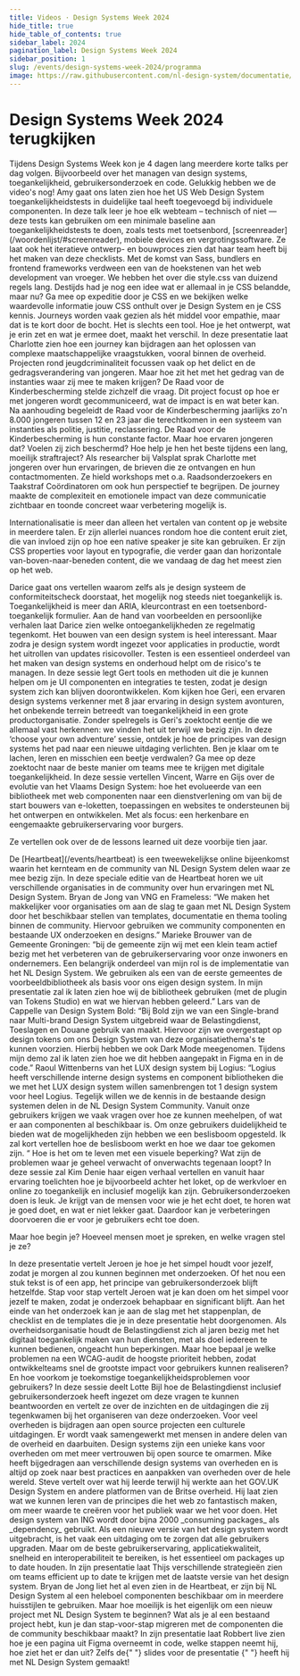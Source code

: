 ```yaml
---
title: Videos · Design Systems Week 2024
hide_title: true
hide_table_of_contents: true
sidebar_label: 2024
pagination_label: Design Systems Week 2024
sidebar_position: 1
slug: /events/design-systems-week-2024/programma
image: https://raw.githubusercontent.com/nl-design-system/documentatie/assets/dsw-24.png
---
```



# Design Systems Week 2024 terugkijken

<Paragraph lead>
  Tijdens Design Systems Week kon je 4 dagen lang meerdere korte talks per dag volgen. Bijvoorbeeld over het managen van
  design systems, toegankelijkheid, gebruikersonderzoek en code. Gelukkig hebben we de video's nog!
</Paragraph>

<DSWSession allSessions={sessions} allSpeakers={speakers} headingLevel={2} sessionId="FE871D75-D5C2-4842-A100-71A8A7069FAD">

<Paragraph>
  Amy gaat ons laten zien hoe het US Web Design System toegankelijkheidstests in duidelijke taal heeft toegevoegd bij
  individuele componenten. In deze talk leer je hoe elk webteam – technisch of niet — deze tests kan gebruiken om een
  minimale baseline aan toegankelijkheidstests te doen, zoals tests met toetsenbord,
  [screenreader](/woordenlijst/#screenreader), mobiele devices en vergrotingssoftware. Ze laat ook het iteratieve
  ontwerp- en bouwproces zien dat haar team heeft bij het maken van deze checklists.
</Paragraph>

</DSWSession>

<DSWSession session={sessions} allSpeakers={speakers} headingLevel={2} session="50AFAB63-ACDE-4137-8BD5-57B5C34F8B50">

<Paragraph>
  Met de komst van Sass, bundlers en frontend frameworks verdween een van de hoekstenen van het web development van
  vroeger. We hebben het over die style.css van duizend regels lang. Destijds had je nog een idee wat er allemaal in je
  CSS belandde, maar nu? Ga mee op expeditie door je CSS en we bekijken welke waardevolle informatie jouw CSS onthult
  over je Design System en je CSS kennis.
</Paragraph>

</DSWSession>

<DSWSession allSessions={sessions} allSpeakers={speakers} headingLevel={2} sessionId="268DE453-5636-468C-8721-EAB3134D02A4">

<Paragraph>
  Journeys worden vaak gezien als hét middel voor empathie, maar dat is te kort door de bocht. Het is slechts een tool.
  Hoe je het ontwerpt, wat je erin zet en wat je ermee doet, maakt het verschil. In deze presentatie laat Charlotte zien
  hoe een journey kan bijdragen aan het oplossen van complexe maatschappelijke vraagstukken, vooral binnen de overheid.
</Paragraph>

<Paragraph>
  Projecten rond jeugdcriminaliteit focussen vaak op het delict en de gedragsverandering van jongeren. Maar hoe zit het
  met het gedrag van de instanties waar zij mee te maken krijgen? De Raad voor de Kinderbescherming stelde zichzelf die
  vraag. Dit project focust op hoe er met jongeren wordt gecommuniceerd, wat de impact is en wat beter kan.
</Paragraph>

<Paragraph>
  Na aanhouding begeleidt de Raad voor de Kinderbescherming jaarlijks zo'n 8.000 jongeren tussen 12 en 23 jaar die
  terechtkomen in een systeem van instanties als politie, justitie, reclassering. De Raad voor de Kinderbescherming is
  hun constante factor. Maar hoe ervaren jongeren dat? Voelen zij zich beschermd? Hoe help je hen het beste tijdens een
  lang, moeilijk straftraject?
</Paragraph>

<Paragraph>
  Als researcher bij Valsplat sprak Charlotte met jongeren over hun ervaringen, de brieven die ze ontvangen en hun
  contactmomenten. Ze hield workshops met o.a. Raadsonderzoekers en Taakstraf Coördinatoren om ook hun perspectief te
  begrijpen. De journey maakte de complexiteit en emotionele impact van deze communicatie zichtbaar en toonde concreet
  waar verbetering mogelijk is.
</Paragraph>

</DSWSession>

<DSWSession allSessions={sessions} allSpeakers={speakers} headingLevel={2} sessionId="6024d4f3-c8fd-4bd5-a06c-36b69a687453">

Internationalisatie is meer dan alleen het vertalen van content op je website in meerdere talen. Er zijn allerlei nuances rondom hoe die content eruit ziet, die van invloed zijn op hoe een native speaker je site kan gebruiken. Er zijn CSS properties voor layout en typografie, die verder gaan dan horizontale van-boven-naar-beneden content, die we vandaag de dag het meest zien op het web.

</DSWSession>

<DSWSession allSessions={sessions} allSpeakers={speakers} headingLevel={2} sessionId="5C1C0DCD-33E3-4F57-90F8-4807A55F6200">

<Paragraph>
  Darice gaat ons vertellen waarom zelfs als je design systeem de conformiteitscheck doorstaat, het mogelijk nog steeds
  niet toegankelijk is. Toegankelijkheid is meer dan ARIA, kleurcontrast en een toetsenbord-toegankelijk formulier. Aan
  de hand van voorbeelden en persoonlijke verhalen laat Darice zien welke ontoegankelijkheden ze regelmatig tegenkomt.
</Paragraph>

</DSWSession>

<DSWSession allSessions={sessions} allSpeakers={speakers} headingLevel={2} sessionId="C0639355-E372-422F-8EC9-B069C08CDEEA">

<Paragraph>
  Het bouwen van een design system is heel interessant. Maar zodra je design system wordt ingezet voor applicaties in
  productie, wordt het uitrollen van updates risicovoller. Testen is een essentieel onderdeel van het maken van design
  systems en onderhoud helpt om de risico's te managen. In deze sessie legt Gert tools en methoden uit die je kunnen
  helpen om je UI componenten en integraties te testen, zodat je design system zich kan blijven doorontwikkelen.
</Paragraph>

</DSWSession>

<DSWSession allSessions={sessions} allSpeakers={speakers} headingLevel={2} sessionId="3A80C3A1-4657-42F8-908D-F9B7565CAF69">

<Paragraph>
  Kom kijken hoe Geri, een ervaren design systems verkenner met 8 jaar ervaring in design system avonturen, het
  onbekende terrein betreedt van toegankelijkheid in een grote productorganisatie. Zonder spelregels is Geri's zoektocht
  eentje die we allemaal vast herkennen: we vinden het uit terwijl we bezig zijn.
</Paragraph>

<Paragraph>
  In deze ‘choose your own adventure’ sessie, ontdek je hoe de principes van design systems het pad naar een nieuwe
  uitdaging verlichten. Ben je klaar om te lachen, leren en misschien een beetje verdwalen? Ga mee op deze zoektocht
  naar de beste manier om teams mee te krijgen met digitale toegankelijkheid.
</Paragraph>

</DSWSession>

<DSWSession allSessions={sessions} allSpeakers={speakers} headingLevel={2} sessionId="0963CB03-7FBC-4EBD-AAF1-6534402F3A58">

<Paragraph>
  In deze sessie vertellen Vincent, Warre en Gijs over de evolutie van het Vlaams Design System: hoe het evolueerde van
  een bibliotheek met web componenten naar een dienstverlening om van bij de start bouwers van e-loketten, toepassingen
  en websites te ondersteunen bij het ontwerpen en ontwikkelen. Met als focus: een herkenbare en eengemaakte
  gebruikerservaring voor burgers.
</Paragraph>

<Paragraph>Ze vertellen ook over de de lessons learned uit deze voorbije tien jaar.</Paragraph>

</DSWSession>

<DSWSession allSessions={sessions} allSpeakers={speakers} headingLevel={2} sessionId="F07EEF22-EA9B-4967-B326-2B721E7F2DD2">

<Paragraph>
  De [Heartbeat](/events/heartbeat) is een tweewekelijkse online bijeenkomst waarin het kernteam en de community van NL
  Design System delen waar ze mee bezig zijn. In deze speciale editie van de Heartbeat horen we uit verschillende
  organisaties in de community over hun ervaringen met NL Design System.
</Paragraph>

<Paragraph>
  Bryan de Jong van VNG en Frameless: “We maken het makkelijker voor organisaties om aan de slag te gaan met NL Design
  System door het beschikbaar stellen van templates, documentatie en thema tooling binnen de community. Hiervoor
  gebruiken we community componenten en bestaande UX onderzoeken en designs.”
</Paragraph>

<Paragraph>
  Marieke Brouwer van de Gemeente Groningen: “bij de gemeente zijn wij met een klein team actief bezig met het
  verbeteren van de gebruikerservaring voor onze inwoners en ondernemers. Een belangrijk onderdeel van mijn rol is de
  implementatie van het NL Design System. We gebruiken als een van de eerste gemeentes de voorbeeldbibliotheek als basis
  voor ons eigen design system. In mijn presentatie zal ik laten zien hoe wij de bibliotheek gebruiken (met de plugin
  van Tokens Studio) en wat we hiervan hebben geleerd.”
</Paragraph>

<Paragraph>
  Lars van de Cappelle van Design System Bold: “Bij Bold zijn we van een Single-brand naar Multi-brand Design System
  uitgebreid waar de Belastingdienst, Toeslagen en Douane gebruik van maakt. Hiervoor zijn we overgestapt op design
  tokens om ons Design System van deze organisatiethema's te kunnen voorzien. Hierbij hebben we ook Dark Mode
  meegenomen. Tijdens mijn demo zal ik laten zien hoe we dit hebben aangepakt in Figma en in de code.”
</Paragraph>

<Paragraph>
  Raoul Wittenberns van het LUX design system bij Logius: “Logius heeft verschillende interne design systems en
  component bibliotheken die we met het LUX design system willen samenbrengen tot 1 design system voor heel Logius.
  Tegelijk willen we de kennis in de bestaande design systemen delen in de NL Design System Community. Vanuit onze
  gebruikers krijgen we vaak vragen over hoe ze kunnen meehelpen, of wat er aan componenten al beschikbaar is. Om onze
  gebruikers duidelijkheid te bieden wat de mogelijkheden zijn hebben we een beslisboom opgesteld. Ik zal kort vertellen
  hoe de beslisboom werkt en hoe we daar toe gekomen zijn. “
</Paragraph>

</DSWSession>

<DSWSession allSessions={sessions} allSpeakers={speakers} headingLevel={2} sessionId="E42373CE-E7D8-4996-B087-7DAB45D5AF96">

<Paragraph>
  Hoe is het om te leven met een visuele beperking? Wat zijn de problemen waar je geheel verwacht of onverwachts
  tegenaan loopt? In deze sessie zal Kim Denie haar eigen verhaal vertellen en vanuit haar ervaring toelichten hoe je
  bijvoorbeeld achter het loket, op de werkvloer en online zo toegankelijk en inclusief mogelijk kan zijn.
</Paragraph>

</DSWSession>

<DSWSession allSessions={sessions} allSpeakers={speakers} headingLevel={2} sessionId="7A2AC63A-0D82-4156-A187-C688BAD1BE47">

<Paragraph>
  Gebruikersonderzoeken doen is leuk. Je krijgt van de mensen voor wie je het echt doet, te horen wat je goed doet, en
  wat er niet lekker gaat. Daardoor kan je verbeteringen doorvoeren die er voor je gebruikers echt toe doen.
</Paragraph>

<Paragraph>Maar hoe begin je? Hoeveel mensen moet je spreken, en welke vragen stel je ze?</Paragraph>

<Paragraph>
  In deze presentatie vertelt Jeroen je hoe je het simpel houdt voor jezelf, zodat je morgen al zou kunnen beginnen met
  onderzoeken. Of het nou een stuk tekst is of een app, het principe van gebruikersonderzoek blijft hetzelfde. Stap voor
  stap vertelt Jeroen wat je kan doen om het simpel voor jezelf te maken, zodat je onderzoek behapbaar en significant
  blijft. Aan het einde van het onderzoek kan je aan de slag met het stappenplan, de checklist en de templates die je in
  deze presentatie hebt doorgenomen.
</Paragraph>

</DSWSession>

<DSWSession allSessions={sessions} allSpeakers={speakers} headingLevel={2} sessionId="A778C5D1-743F-4C8E-93AF-56F8375C29AC">

<Paragraph>
  Als overheidsorganisatie houdt de Belastingdienst zich al jaren bezig met het digitaal toegankelijk maken van hun
  diensten, met als doel iedereen te kunnen bedienen, ongeacht hun beperkingen. Maar hoe bepaal je welke problemen na
  een WCAG-audit de hoogste prioriteit hebben, zodat ontwikkelteams snel de grootste impact voor gebruikers kunnen
  realiseren? En hoe voorkom je toekomstige toegankelijkheidsproblemen voor gebruikers? In deze sessie deelt Lotte Bijl
  hoe de Belastingdienst inclusief gebruikersonderzoek heeft ingezet om deze vragen te kunnen beantwoorden en vertelt ze
  over de inzichten en de uitdagingen die zij tegenkwamen bij het organiseren van deze onderzoeken.
</Paragraph>

</DSWSession>

<DSWSession allSessions={sessions} allSpeakers={speakers} headingLevel={2} sessionId="CE68A449-D6B7-44C2-B114-017668D83998">

<Paragraph>
  Voor veel overheden is bijdragen aan open source projecten een culturele uitdagingen. Er wordt vaak samengewerkt met
  mensen in andere delen van de overheid en daarbuiten. Design systems zijn een unieke kans voor overheden om met meer
  vertrouwen bij open source te omarmen. Mike heeft bijgedragen aan verschillende design systems van overheden en is
  altijd op zoek naar best practices en aanpakken van overheden over de hele wereld.
</Paragraph>

</DSWSession>

<DSWSession allSessions={sessions} allSpeakers={speakers} headingLevel={2} sessionId="17A1CBCD-ACB8-4A85-87E4-A4CD258AFABA">

<Paragraph>
  Steve vertelt over wat hij leerde terwijl hij werkte aan het GOV.‌UK Design System en andere platformen van de Britse
  overheid. Hij laat zien wat we kunnen leren van de principes die het web zo fantastisch maken, om meer waarde te
  creëren voor het publiek waar we het voor doen.
</Paragraph>

</DSWSession>

<DSWSession allSessions={sessions} allSpeakers={speakers}  headingLevel={2} sessionId="6CB6A172-9F41-46FB-A24F-CA1DE023550C">

<Paragraph>
  Het design system van ING wordt door bijna 2000 _consuming packages_ als _dependency_ gebruikt. Als een nieuwe versie
  van het design system wordt uitgebracht, is het vaak een uitdaging om te zorgen dat alle gebruikers upgraden. Maar om
  de beste gebruikerservaring, applicatiekwaliteit, snelheid en interoperabiliteit te bereiken, is het essentieel om
  packages up to date houden.
</Paragraph>

<Paragraph>
  In zijn presentatie laat Thijs verschillende strategieën zien om teams efficient up to date te krijgen met de laatste
  versie van het design system.
</Paragraph>

</DSWSession>

<DSWSession allSessions={sessions} allSpeakers={speakers} headingLevel={2} sessionId="A980E371-ED8E-4EA4-A22C-CA1A212150F7">

<Paragraph>
  Bryan de Jong liet het al even zien in de Heartbeat, er zijn bij NL Design System al een heleboel componenten
  beschikbaar om in meerdere huisstijlen te gebruiken. Maar hoe moeilijk is het eigenlijk om een nieuw project met NL
  Design System te beginnen? Wat als je al een bestaand project hebt, kun je dan stap-voor-stap migreren met de
  componenten die de community beschikbaar maakt?
</Paragraph>

<Paragraph>
  In zijn presentatie laat Robbert live zien hoe je een pagina uit Figma overneemt in code, welke stappen neemt hij, hoe
  ziet het er dan uit? Zelfs de{" "}
  <Link href="https://nl-design-system.github.io/onboarding/" target="_new">
    slides voor de presentatie
  </Link>{" "}
  heeft hij met NL Design System gemaakt!
</Paragraph>

</DSWSession>
